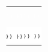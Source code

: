 {| border="0" cellspacing="0" cellpadding="0" style="min-width:250px; margin:auto; {{border-radius|0.4em}}" 
|-
|style="text-align: center; vertical-align: middle; font-size:11px;line-height:20px;padding:4px 0px 8px 2px;background-color:{{#ifeq:{{{道路方向|WE}}}|WE|blue|green}};color:white; {{border-radius|0.6em 0px 0px 0px}};{{box-shadow|0px|0px|3px|#737373}};" | <span style="letter-spacing: 5px">{{lang|zh-cn|{{#if: {{{走向1|}}} | {{{走向1|走向1}}} | {{#ifeq: {{{道路方向|WE}}} | WE | 西 | 北}} }}  }}</span> || style="text-align: center; vertical-align: middle; font-size:20px;line-height:20px;padding:10px 0px 10px 0px;background-color:{{#ifeq:{{{道路方向|WE}}}|WE|blue|green}};color:white;font-family:黑体,simhei,sans-serif;{{box-shadow|1px|0px|3px|#737373}};" | <span style="letter-spacing: 5px">{{lang|zh-cn|{{{中文道路名称|中文道路名称}}}}}</span> || style="text-align: center; vertical-align: middle; font-size:11px;line-height:20px;padding:4px 2px 8px 0px;background-color:{{#ifeq:{{{道路方向|WE}}}|WE|blue|green}};color:white; {{border-radius|0px 0.6em 0px 0px}};{{box-shadow|2px|0px|3px|#737373}};" | <span style="letter-spacing: 5px">{{lang|zh-cn|{{#if: {{{走向2|}}} | {{{走向2|走向2}}} | {{#ifeq: {{{道路方向|WE}}} | WE | 东 | 南}} }} }}</span>
|-
|style="text-align: center; vertical-align: middle; font-size:12px;line-height:15px;padding:2px 0px;background-color:white;color:black; {{border-radius|0px 0px 0px 0.6em}};{{box-shadow|0px|0px|3px|#737373}};" | <span style="letter-spacing: 5px">{{lang|zh-cn|{{#if: {{{走向1(E)|}}} | {{{走向1(E)|走向1(E)}}} | {{#ifeq: {{{道路方向|WE}}} | WE | W | N}} }} }}</span>||  style="text-align: center;font-size:11px;line-height:11px;padding:2px 0px; vertical-align: middle; background-color:white;color:black;{{box-shadow|2px|0px|3px|#737373}};" | <span style="letter-spacing: 0px">{{lang|en|{{{道路名称拼音|ROAD NAME IN PINYIN}}}}}</span>||style="text-align: center; vertical-align: middle; font-size:12px;line-height:20px; padding:2px 0px; background-color:white;color:black; {{border-radius|0px 0px 0.6em 0px}};{{box-shadow|1.9px|0px|3px|#737373}};" | <span style="letter-spacing: 5px">{{lang|zh-cn|{{#if: {{{走向2(E)|}}} | {{{走向2(E)|走向2(E)}}} | {{#ifeq: {{{道路方向|WE}}} | WE | E | S}} }} }}</span>
|}